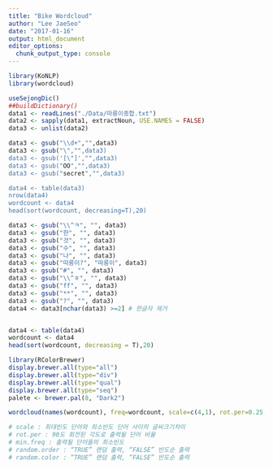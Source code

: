 ```yaml
---
title: "Bike Wordcloud"
author: "Lee JaeSeo"
date: "2017-01-16"
output: html_document
editor_options: 
  chunk_output_type: console
---
```


```r
library(KoNLP)
library(wordcloud)
```

```r
useSejongDic()
##buildDictionary()
data1 <- readLines("./Data/따릉이종합.txt")
data2 <- sapply(data1, extractNoun, USE.NAMES = FALSE)
data3 <- unlist(data2)

data3 <- gsub("\\d+","",data3)
data3 <- gsub("\","",data3)
data3 <- gsub('[\"]',"",data3)
data3 <- gsub("OO","",data3)
data3 <- gsub("secret","",data3)

data4 <- table(data3)
nrow(data4)
wordcount <- data4
head(sort(wordcount, decreasing=T),20)
```


```r
data3 <- gsub("\\^ㅋ", "", data3)
data3 <- gsub("한", "", data3)
data3 <- gsub("것", "", data3)
data3 <- gsub("수", "", data3)
data3 <- gsub("나", "", data3)
data3 <- gsub("따릉이?", "따릉이", data3)
data3 <- gsub("#", "", data3)
data3 <- gsub("\\^ㅎ", "", data3)
data3 <- gsub("ff", "", data3)
data3 <- gsub("**", "", data3)
data3 <- gsub("?", "", data3)
data4 <- data3[nchar(data3) >=2] # 한글자 제거


data4 <- table(data4)
wordcount <- data4
head(sort(wordcount, decreasing = T),20)
```

```r
library(RColorBrewer)
display.brewer.all(type="all")
display.brewer.all(type="div")
display.brewer.all(type="qual")
display.brewer.all(type="seq")
palete <- brewer.pal(8, "Dark2")
```

```r
wordcloud(names(wordcount), freq=wordcount, scale=c(4,1), rot.per=0.25, min.freq=2, random.order=F, random.color=T, colors=palete)

# scale : 최대빈도 단어와 최소빈도 단어 사이의 글씨크기차이
# rot.per : 90도 회전된 각도로 출력될 단어 비율
# min.freq : 출력될 단어들의 최소빈도
# random.order : “TRUE” 랜덤 출력, “FALSE” 빈도순 출력
# random.color : “TRUE” 랜덤 출력, “FALSE” 빈도순 출력

```






